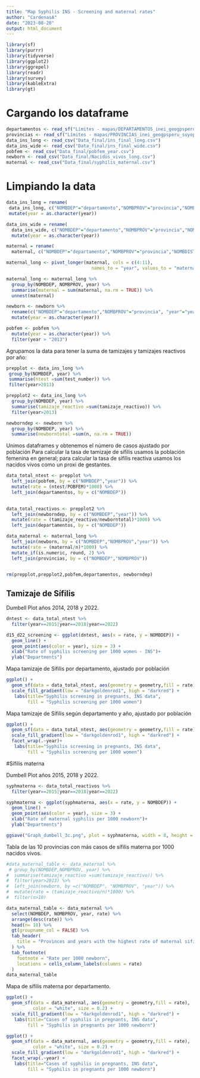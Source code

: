```yaml
---
title: "Map Syphilis INS - Screening and maternal rates"
author: "CardenasA"
date: "2023-08-20"
output: html_document
---
```


```r
library(sf)
library(purrr)
library(tidyverse)
library(ggplot2)
library(ggrepel)
library(readr)
library(survey)
library(kableExtra)
library(gt)
```

# Cargando los dataframe

```r
departamentos <- read_sf("Límites - mapas/DEPARTAMENTOS_inei_geogpsperu_suyopomalia.shp")
provincias <- read_sf("Límites - mapas/PROVINCIAS_inei_geogpsperu_suyopomalia.shp")
data_ins_long <- read_csv("Data_final/ins_final_long.csv")
data_ins_wide <- read_csv("Data_final/ins_final_wide.csv")
pobfem <- read_csv("Data_final/pobfem_year.csv")
newborn <- read_csv("Data_final/Nacidos_vivos_long.csv")
maternal <- read_csv("Data_final/syphilis_maternal.csv")
```

# Limpiando la data


```r

data_ins_long = rename(
 data_ins_long, c("NOMBDEP"="departamento","NOMBPROV"="provincia","NOMBDIST"="distrito")) %>%
 mutate(year = as.character(year)) 

data_ins_wide = rename(
  data_ins_wide, c("NOMBDEP"="departamento","NOMBPROV"="provincia","NOMBDIST"="distrito")) %>%
  mutate(year = as.character(year)) 

maternal = rename(
  maternal, c("NOMBDEP"="departamento","NOMBPROV"="provincia","NOMBDIST"="distrito"))

maternal_long <- pivot_longer(maternal, cols = c(4:11), 
                                names_to = "year", values_to = "maternal")

maternal_long <- maternal_long %>%
  group_by(NOMBDEP, NOMBPROV, year) %>%
  summarise(maternal = sum(maternal, na.rm = TRUE)) %>%
  unnest(maternal)

newborn <- newborn %>%
  rename(c("NOMBDEP"="departamento","NOMBPROV"="provincia", "year"="years")) %>%
  mutate(year = as.character(year)) 

pobfem <- pobfem %>%
  mutate(year = as.character(year)) %>%
  filter(year > "2013")

```

Agrupamos la data para tener la suma de tamizajes y tamizajes reactivos por año:

```r
prepplot <- data_ins_long %>%
 group_by(NOMBDEP, year) %>%
 summarise(ntest =sum(test_number)) %>%
 filter(year>2013)

prepplot2 <- data_ins_long %>%
  group_by(NOMBDEP, year) %>%
  summarise(tamizaje_reactivo =sum(tamizaje_reactivo)) %>%
  filter(year>2013)

newborndep <- newborn %>%
  group_by(NOMBDEP, year) %>%
  summarise(newborntotal =sum(n, na.rm = TRUE))
```

Unimos dataframes y obtenemos el número de casos ajustado por población
Para calcular la tasa de tamizaje de sífilis usamos la población femenina en general; 
para calcular la tasa de sífilis reactiva usamos los nacidos vivos como un proxi de gestantes.

```r
data_total_ntest <- prepplot %>%
  left_join(pobfem, by = c("NOMBDEP","year")) %>%
  mutate(rate = (ntest/POBFEM)*1000) %>%
  left_join(departamentos, by = c("NOMBDEP")) 
  

data_total_reactivos <- prepplot2 %>%
  left_join(newborndep, by = c("NOMBDEP","year")) %>%
  mutate(rate = (tamizaje_reactivo/newborntotal)*1000) %>%
  left_join(departamentos, by = c("NOMBDEP"))

data_maternal <- maternal_long %>%
  left_join(newborn, by = c("NOMBDEP","NOMBPROV","year")) %>%
  mutate(rate = (maternal/n)*1000) %>% 
  mutate_if(is.numeric, round, 2) %>%
  left_join(provincias, by = c("NOMBDEP","NOMBPROV"))
  
```

```r
rm(prepplot,prepplot2,pobfem,departamentos, newborndep)
```

## Tamizaje de Sífilis


Dumbell Plot años 2014, 2018 y 2022.

```r
dntest <- data_total_ntest %>%
  filter(year==2015|year==2018|year==2022) 

d15_d22_screening <- ggplot(dntest, aes(x = rate, y = NOMBDEP)) +
  geom_line() +
  geom_point(aes(color = year), size = 3) +
  xlab("Rate of syphilis screening per 1000 women - INS")+
  ylab("Departments")

```

Mapa tamizaje de Sífilis por departamento, ajustado por población

```r

ggplot() +
  geom_sf(data = data_total_ntest, aes(geometry = geometry,fill = rate), color = "white", size = 0.2) +
  scale_fill_gradient(low = "darkgoldenrod1", high = "darkred") +
   labs(title="Syphilis screening in pregnants, INS data",
        fill = "Syphilis screening per 1000 women")
```
Mapa tamizaje de Sífilis según departamento y año, ajustado por población

```r
ggplot() +
  geom_sf(data = data_total_ntest, aes(geometry = geometry,fill = rate), color = "white", size = 0.2) +
  scale_fill_gradient(low = "darkgoldenrod1", high = "darkred") +
  facet_wrap(.~year)+
   labs(title="Syphilis screening in pregnants, INS data",
        fill = "Syphilis screening per 1000 women")
```


#Sífilis materna

Dumbell Plot años 2015, 2018 y 2022.

```r
syphmaterna <- data_total_reactivos %>%
  filter(year==2015|year==2018|year==2022) 

syphmaterna <- ggplot(syphmaterna, aes(x = rate, y = NOMBDEP)) +
  geom_line() +
  geom_point(aes(color = year), size = 3) +
  xlab("Rate of maternal syphilis per 1000 newborn")+
  ylab("Departments")

ggsave("Graph_dumbell_3c.png", plot = syphmaterna, width = 8, height = 4, dpi = 300)
```

Tabla de las 10 provincias con más casos de sífilis materna por 1000 nacidos vivos.

```r

#data_maternal_table <- data_maternal %>%
 # group_by(NOMBDEP,NOMBPROV, year) %>%
#  summarise(tamizaje_reactivo =sum(tamizaje_reactivo)) %>%
#  filter(year>2013) %>%
#  left_join(newborn, by =c("NOMBDEP", "NOMBPROV", "year")) %>%
#  mutate(rate = (tamizaje_reactivo/n)*1000) %>%
#  filter(n>10)

data_maternal_table <- data_maternal %>%
  select(NOMBDEP, NOMBPROV, year, rate) %>%
  arrange(desc(rate)) %>%
  head(n= 10) %>%
  gt(groupname_col = FALSE) %>%
  tab_header(
    title = "Provinces and years with the highest rate of maternal sifilis"
  ) %>%
  tab_footnote(
    footnote = "Rate per 1000 newborn",
    locations = cells_column_labels(columns = rate)
  )
data_maternal_table

```



Mapa de sífilis materna por departamento.

```r
ggplot() +
  geom_sf(data = data_maternal, aes(geometry = geometry,fill = rate),
          color = "white", size = 0.2) +
  scale_fill_gradient(low = "darkgoldenrod1", high = "darkred") +
   labs(title="Cases of syphilis in pregnants, INS data",
        fill = "Syphilis in pregnants per 1000 newborn")

```

```r
ggplot() +
  geom_sf(data = data_maternal, aes(geometry = geometry,fill = rate),
          color = "white", size = 0.2) +
  scale_fill_gradient(low = "darkgoldenrod1", high = "darkred") +
  facet_wrap(.~year) + 
   labs(title="Cases of syphilis in pregnants, INS data",
        fill = "Syphilis in pregnants per 1000 newborn") 
```



